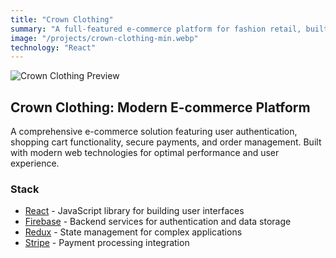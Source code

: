 ```yaml
---
title: "Crown Clothing"
summary: "A full-featured e-commerce platform for fashion retail, built with React and Firebase. This project showcases advanced state management, user authentication, and seamless payment processing integration."
image: "/projects/crown-clothing-min.webp"
technology: "React"
---
```


![Crown Clothing Preview](/projects/crown-clothing-min.webp)

## Crown Clothing: Modern E-commerce Platform

A comprehensive e-commerce solution featuring user authentication, shopping cart functionality, secure payments, and order management. Built with modern web technologies for optimal performance and user experience.

### Stack

- [React](https://reactjs.org) - JavaScript library for building user interfaces
- [Firebase](https://firebase.google.com) - Backend services for authentication and data storage
- [Redux](https://redux.js.org) - State management for complex applications
- [Stripe](https://stripe.com) - Payment processing integration
